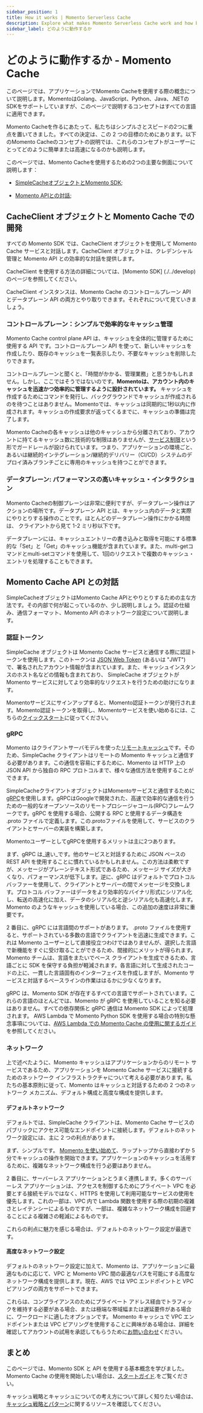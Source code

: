 ```yaml
---
sidebar_position: 1
title: How it works | Momento Serverless Cache
description: Explore what makes Momento Serverless Cache work and how best to utilize it with your apps.
sidebar_label: どのように動作するか
---
```


# どのように動作するか - Momento Cache

このページでは、アプリケーションでMomento Cacheを使用する際の概念について説明します。MomentoはGolang、JavaScript、Python、Java、.NETのSDKをサポートしていますが、このページで説明するコンセプトはすべての言語に適用できます。

Momento Cacheを作るにあたって、私たちはシンプルさとスピードの2つに重点を置いてきました。すべての決定は、この 2 つの目標のためにあります。以下のMomento Cacheのコンセプトの説明では、これらのコンセプトがユーザーにとってどのように簡単または高速になるのかも説明します。

このページでは、Momento Cacheを使用するための2つの主要な側面について説明します：

- [SimpleCacheオブジェクトとMomento SDK](#the-simplecache-object);

- [Momento APIとの対話](#interacting-with-the-momento-api);

## CacheClient オブジェクトと Momento Cache での開発

すべての Momento SDK では、CacheClient オブジェクトを使用して Momento Cache サービスと対話します。CacheClient オブジェクトは、クレデンシャル管理と Momento API との効率的な対話を提供します。

CacheClient を使用する方法の詳細については、[Momento SDK] (./../develop) のページを参照してください。

CacheClient インスタンスは、Momento Cache のコントロールプレーン API とデータプレーン API の両方とやり取りできます。それぞれについて見ていきましょう。

### コントロールプレーン：シンプルで効率的なキャッシュ管理

Momento Cache control plane API は、キャッシュを全体的に管理するために使用する API です。コントロールプレーン API を使って、新しいキャッシュを作成したり、既存のキャッシュを一覧表示したり、不要なキャッシュを削除したりできます。

コントロールプレーンと聞くと、「時間がかかる、管理業務」と思うかもしれません。しかし、ここではそうではないのです。**Momentoは、アカウント内のキャッシュを迅速かつ効率的に管理するように設計されています。** キャッシュを作成するためにコマンドを発行し、バックグラウンドでキャッシュが作成されるのを待つことはありません。Momentoでは、キャッシュは同期的に1秒以内に作成されます。キャッシュの作成要求が返ってくるまでに、キャッシュの準備は完了します。

Momento Cacheの各キャッシュは他のキャッシュから分離されており、アカウントに持てるキャッシュ数に技術的な制限はありませんが、[サービス制限](./../manage/limits)という形でガードレールが設けられています。つまり、アプリケーションの環境ごと、あるいは継続的インテグレーション/継続的デリバリー（CI/CD）システムのデプロイ済みブランチごとに専用のキャッシュを持つことができます。

### データプレーン: パフォーマンスの高いキャッシュ・インタラクション

Momento Cacheの制御プレーンは非常に便利ですが、データプレーン操作はアクションの場所です。データプレーン API とは、キャッシュ内のデータと実際にやりとりする操作のことです。ほとんどのデータプレーン操作にかかる時間は、 クライアントから見て 1-2 ミリ秒以下です。

データプレーンには、キャッシュエントリーの書き込みと取得を可能にする標準的な「Set」と「Get」のキャッシュ機能が含まれています。また、multi-getコマンドとmulti-setコマンドを使用して、1回のリクエストで複数のキャッシュ・エントリを処理することもできます。

## Momento Cache API との対話

SimpleCacheオブジェクトはMomento Cache APIとやりとりするための主な方法です。その内部で何が起こっているのか、少し説明しましょう。認証の仕組み、通信フォーマット、Momento API のネットワーク設定について説明します。

### 認証トークン

SimpleCache オブジェクトは Momento Cache サービスと通信する際に認証トークンを使用します。このトークンは [JSON Web Token](https://en.wikipedia.org/wiki/JSON_Web_Token) (あるいは "JWT") で、署名されたアカウント情報が含まれています。また、キャッシュインスタンスのホスト名などの情報も含まれており、 SimpleCache オブジェクトが Momento サービスに対してより効率的なリクエストを行うための助けになります。

Momentoサービスにサインアップすると、Momento認証トークンが発行されます。Momento認証トークンを取得し、Momentoサービスを使い始めるには、こちらの[クイックスタート](./../getting-started)に従ってください。

### gRPC

Momento はクライアントサーバモデルを使った[リモートキャッシュ](./../introduction/common-caching-patterns#where-to-cache----local-vs-remote-caching)です。そのため、SimpleCache クライアントはリモートの Momento キャッシュと通信する必要があります。この通信を容易にするために、Momento は HTTP 上の JSON API から独自の RPC プロトコルまで、様々な通信方法を使用することができます。

SimpleCacheクライアントオブジェクトはMomentoサービスと通信するために[gRPC](https://grpc.io/)を使用します。gRPCはGoogleで開発された、高速で効率的な通信を行うための一般的なオープンソースのリモートプロシージャコール(RPC)フレームワークです。gRPC を使用する場合、公開する RPC と使用するデータ構造を .proto ファイルで定義します。この.protoファイルを使用して、サービスのクライアントとサーバーの実装を構築します。

MomentoユーザーとしてgRPCを使用するメリットは主に2つあります。

まず、gRPC は_速い_です。他のサービスと対話するために JSON ベースの REST API を使用することに慣れているかもしれません。この方法は柔軟ですが、メッセージがプレーンテキスト形式であるため、メッセージ サイズが大きくなり、パフォーマンスが低下します。逆に、gRPC はデフォルトでプロトコル バッファーを使用して、クライアントとサーバーの間でメッセージを交換します。プロトコル バッファーはデータをより効率的なバイナリ形式にシリアル化し、転送の高速化に加え、データのシリアル化と逆シリアル化も高速化します。 Momento のようなキャッシュを使用している場合、この追加の速度は非常に重要です。

2 番目に、gRPC には言語間のサポートがあります。 .proto ファイルを使用すると、サポートされている多数の言語でクライアントを迅速に生成できます。これは Momento ユーザーとして直接役立つわけではありませんが、選択した言語で新機能をすぐに受け取ることができるため、間接的にメリットが得られます。 Momento チームは、言語をまたいでベース クライアントを生成できるため、言語ごとに SDK を保守する負担が軽減されます。各言語に対して生成されたコードの上に、一貫した言語固有のインターフェイスを作成しますが、Momento サービスと対話するベースラインの作業ははるかに少なくなります。

gRPC は、Momento SDK が存在するすべての言語でサポートされています。これらの言語のほとんどでは、Momento が gRPC を使用していることを知る必要はありません。すべての依存関係と gRPC 通信は Momento SDK によって処理されます。 AWS Lambda で Momento Python SDK を使用する場合の特別な懸念事項については、[AWS Lambda での Momento Cache の使用に関するガイド](./../develop/guides/caching-with-aws-lambda#python)を参照してください。

### ネットワーク

上で述べたように、Momento キャッシュはアプリケーションからのリモート サービスであるため、アプリケーションを Momento Cache サービスに接続するためのネットワーク インフラストラクチャについて考える必要があります。私たちの基本原則に従って、Momento はキャッシュと対話するための 2 つのネットワーク メカニズム、デフォルト構成と高度な構成を提供します。

#### デフォルトネットワーク

デフォルトでは、SimpleCache クライアントは、Momento Cache サービスのパブリックにアクセス可能なエンドポイントに接続します。デフォルトのネットワーク設定には、主に 2 つの利点があります。

まず、シンプルです。 [Momento を使い始めて](./../getting-started)、ラップトップから直接わずか 5 分でキャッシュの操作を開始できます。アプリケーションのキャッシュを活用するために、複雑なネットワーク構成を行う必要はありません。

2 番目に、サーバーレス アプリケーションとうまく連携します。多くのサーバーレス アプリケーションは、アクセスを制御するためにプライベート VPC を必要とする接続モデルではなく、HTTPS を使用して利用可能なサービスの使用を優先します。これの一部は、VPC 内で Lambda 関数を使用する際の初期の複雑さとレイテンシーによるものですが、一部は、複雑なネットワーク構成を回避することによる複雑さの軽減によるものです。

これらの利点に魅力を感じる場合は、デフォルトのネットワーク設定が最適です。

#### 高度なネットワーク設定

デフォルトのネットワーク設定に加えて、Momento は、アプリケーションに最適なものに応じて、VPC と Momento VPC 間の最適なパスを可能にする高度なネットワーク構成を提供します。現在、AWS では VPC エンドポイントと VPC ピアリングの両方をサポートできます。

これらは、コンプライアンスのためにプライベート アドレス経由でトラフィックを維持する必要がある場合、または極端な帯域幅または遅延要件がある場合に、ワークロードに適したオプションです。 Momento キャッシュで VPC エンドポイントまたは VPC ピアリングを使用することに興味がある場合は、詳細を確認してアカウントの試用を承認してもらうために[お問い合わせ](mailto:support@momentohq.com)ください。

## まとめ

このページでは、Momento SDK と API を使用する基本概念を学びました。 Momento Cache の使用を開始したい場合は、[スタートガイド](./../getting-started).をご覧ください。

キャッシュ戦略とキャッシュについての考え方について詳しく知りたい場合は、[キャッシュ戦略とパターン](./../introduction/common-caching-patterns)に関するリソースを確認してください。
